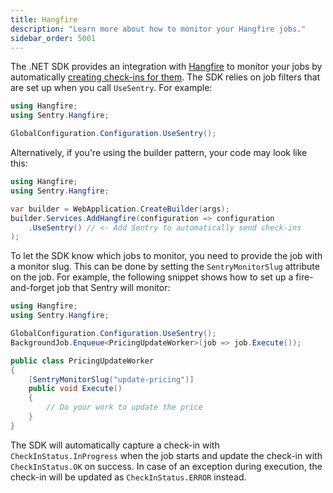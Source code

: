 ```yaml
---
title: Hangfire
description: "Learn more about how to monitor your Hangfire jobs."
sidebar_order: 5001
---
```


The .NET SDK provides an integration with [Hangfire](https://www.hangfire.io/) to monitor your jobs by automatically [creating check-ins for them](/product/crons/job-monitoring/). The SDK relies on job filters that are set up when you call `UseSentry`. For example:

```csharp
using Hangfire;
using Sentry.Hangfire;

GlobalConfiguration.Configuration.UseSentry();
```

Alternatively, if you're using the builder pattern, your code may look like this:

```csharp
using Hangfire;
using Sentry.Hangfire;

var builder = WebApplication.CreateBuilder(args);
builder.Services.AddHangfire(configuration => configuration
    .UseSentry() // <- Add Sentry to automatically send check-ins
);
```

To let the SDK know which jobs to monitor, you need to provide the job with a monitor slug. This can be done by setting the `SentryMonitorSlug` attribute on the job. For example, the following snippet shows how to set up a fire-and-forget job that Sentry will monitor:

```csharp
using Hangfire;
using Sentry.Hangfire;

GlobalConfiguration.Configuration.UseSentry();
BackgroundJob.Enqueue<PricingUpdateWorker>(job => job.Execute());

public class PricingUpdateWorker
{
    [SentryMonitorSlug("update-pricing")]
    public void Execute()
    {
        // Do your work to update the price
    }
}
```

The SDK will automatically capture a check-in with `CheckInStatus.InProgress` when the job starts and update the check-in with `CheckInStatus.OK` on success. In case of an exception during execution, the check-in will be updated as `CheckInStatus.ERROR` instead.
